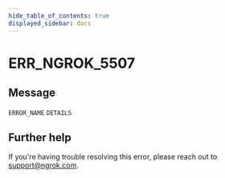 ```yaml
---
hide_table_of_contents: true
displayed_sidebar: docs
---
```



# ERR_NGROK_5507

## Message

`ERROR_NAME` `DETAILS`

<ErrorDetails error="err_ngrok_5507" />

## Further help

If you're having trouble resolving this error, please reach out to [support@ngrok.com](mailto:support@ngrok.com?subject=Help%20with%20ERR_NGROK_5507).

